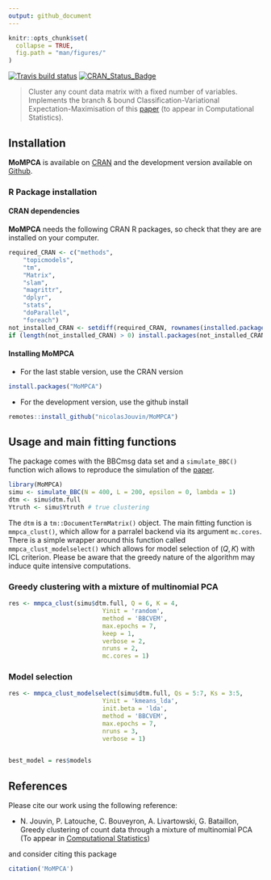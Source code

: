```yaml
---
output: github_document
---
```


```r
knitr::opts_chunk$set(
  collapse = TRUE,
  fig.path = "man/figures/"
)
```


<!-- badges: start -->
[![Travis build status](https://travis-ci.org/nicolasJouvin/MMPCA.svg?branch=master)](https://travis-ci.org/nicolasJouvin/MMPCA)
[![CRAN_Status_Badge](http://www.r-pkg.org/badges/version/MoMPCA)](https://cran.r-project.org/package=MoMPCA)
<!-- badges: end -->

> Cluster any count data matrix with a fixed number of variables. Implements the branch & bound Classification-Variational Expectation-Maximisation of this [paper](https://arxiv.org/abs/1909.00721) (to appear in Computational Statistics). 

## Installation

**MoMPCA** is available on [CRAN](https://cran.r-project.org/web/packages/MoMPCA/index.html) and the development version available on [Github](https://github.com/nicolasJouvin/MoMPCA).

### R Package installation

#### CRAN dependencies

**MoMPCA** needs the following CRAN R packages, so check that they are are installed on your computer.

```r
required_CRAN <- c("methods",
    "topicmodels",
    "tm",
    "Matrix",
    "slam",
    "magrittr",
    "dplyr",
    "stats",
    "doParallel",
    "foreach")
not_installed_CRAN <- setdiff(required_CRAN, rownames(installed.packages()))
if (length(not_installed_CRAN) > 0) install.packages(not_installed_CRAN)
```


#### Installing MoMPCA

- For the last stable version, use the CRAN version

```r
install.packages("MoMPCA")
```

- For the development version, use the github install

```r
remotes::install_github("nicolasJouvin/MoMPCA")
```

<!-- - For a specific tagged release, use -->

<!-- ```{r package tag, eval = FALSE} -->
<!-- remotes::install_github("nicolasJouvin/MoMPCA@tag_number") -->
<!-- ``` -->

## Usage and main fitting functions

The package comes with the BBCmsg data set and a `simulate_BBC()` function wich allows to reproduce the simulation of the [paper](https://arxiv.org/abs/1909.00721).

```r
library(MoMPCA)
simu <- simulate_BBC(N = 400, L = 200, epsilon = 0, lambda = 1)
dtm <- simu$dtm.full
Ytruth <- simu$Ytruth # true clustering
```

The `dtm` is a `tm::DocumentTermMatrix()` object. The main fitting function is `mmpca_clust()`, which allow for a parralel backend via its argument `mc.cores`. There is a simple wrapper around this function called `mmpca_clust_modelselect()` which allows for model selection of $(Q, K)$ with ICL criterion. Please be aware that the greedy nature of the algorithm may induce quite intensive computations.

### Greedy clustering with a mixture of multinomial PCA

```r
res <- mmpca_clust(simu$dtm.full, Q = 6, K = 4,
                          Yinit = 'random',
                          method = 'BBCVEM',
                          max.epochs = 7,
                          keep = 1,
                          verbose = 2,
                          nruns = 2,
                          mc.cores = 1)
```

### Model selection

```r
res <- mmpca_clust_modelselect(simu$dtm.full, Qs = 5:7, Ks = 3:5,
                          Yinit = 'kmeans_lda',
                          init.beta = 'lda',
                          method = 'BBCVEM',
                          max.epochs = 7,
                          nruns = 3,
                          verbose = 1)
               

best_model = res$models
```

## References

Please cite our work using the following reference:

- N. Jouvin, P. Latouche, C. Bouveyron, A. Livartowski, G. Bataillon, Greedy clustering of count data through a mixture of multinomial PCA  (To appear in [Computational Statistics](https://www.springer.com/journal/180)) 

and consider citing this package

```r
citation('MoMPCA')
```



